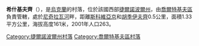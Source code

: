 {{coord|48|42|31|N|26|1|47|E|scale:30000|display=title}}

'''希什基夫齊'''（{{lang-uk|Шишківці}}），是[[烏克蘭|烏克蘭]]的村落，位於該國西部[[捷爾諾波爾州|捷爾諾波爾州]]，由[[喬爾特基夫區|喬爾特基夫區]]負責管轄，處於[[尼奇拉瓦河|尼奇拉瓦河]]畔，距離[[斯科維亞京|斯科維亞京]]和[[胡季伊夫齊|胡季伊夫齊]]0.5公里，面積1.33平方公里，海拔高度161米，2001年人口263。

{{DEFAULTSORT:Шишківці}}
[[Category:捷爾諾波爾州村落|Category:捷爾諾波爾州村落]]
[[Category:喬爾特基夫區村落|Category:喬爾特基夫區村落]]


{{Ternopil-geo-stub}}